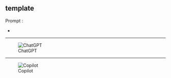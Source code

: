 ## template

::: {.callout-note appearance="simple"}
Prompt : 

* 


:::

----

![ChatGPT](img/ChatGPT.PNG)


----

![Copilot](img/copilot.PNG)

